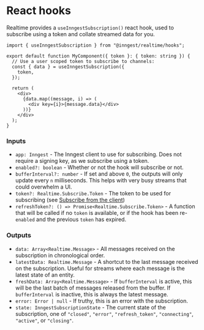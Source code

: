 
# React hooks

Realtime provides a `useInngestSubscription()` react hook, used to subscribe
using a token and collate streamed data for you.

```tsx
import { useInngestSubscription } from "@inngest/realtime/hooks";

export default function MyComponent({ token }: { token: string }) {
  // Use a user scoped token to subscribe to channels:
  const { data } = useInngestSubscription({
    token,
  });

  return (
    <div>
      {data.map((message, i) => (
        <div key={i}>{message.data}</div>
      ))}
    </div>
  );
}
```

### Inputs

- `app: Inngest` - The Inngest client to use for subscribing. Does not require a signing
  key, as we subscribe using a token.
- `enabled?: boolean` - Whether or not the hook will subscribe or not.
- `bufferInterval?: number` - If set and above `0`, the outputs will only update
  every `n` milliseconds. This helps with very busy streams that could overwhelm
  a UI.
- `token?: Realtime.Subscribe.Token` - The token to be used for subscribing (see [Subscribe from the client](/docs/features/realtime#subscribe-from-the-client))
- `refreshToken?: () => Promise<Realtime.Subscribe.Token>` - A function that
  will be called if no `token` is available, or if the hook has been
  re-`enabled` and the previous `token` has expired.

### Outputs

- `data: Array<Realtime.Message>` - All messages received on the subscription in
  chronological order.
- `latestData: Realtime.Message` - A shortcut to the last message
  received on the subscription. Useful for streams where each message is the
  latest state of an entity.
- `freshData: Array<Realtime.Message>` - If `bufferInterval` is active, this
  will be the last batch of messages released from the buffer. If
  `bufferInterval` is inactive, this is always the latest message.
- `error: Error | null` - If truthy, this is an error with the subscription.
- `state: InngestSubscriptionState` - The current state of the subscription, one
  of `"closed"`, `"error"`, `"refresh_token"`, `"connecting"`, `"active"`, or `"closing"`.